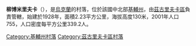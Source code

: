 {{coord|50|24|55|N|31|57|52|E|scale:30000|display=title}}

'''柳博米里夫卡'''（{{lang-uk|Любомирівка}}），是[[烏克蘭|烏克蘭]]的村落，位於該國中北部[[基輔州|基輔州]]，由[[茲古里夫卡區|茲古里夫卡區]]負責管轄，始建於1928年，面積2.23平方公里，海拔高度130米，2001年人口755，人口密度每平方公里339.2人。

{{DEFAULTSORT:Право Жовтня}}
[[Category:基輔州村落|Category:基輔州村落]]
[[Category:茲古里夫卡區村落|Category:茲古里夫卡區村落]]


{{Kiev-geo-stub}}